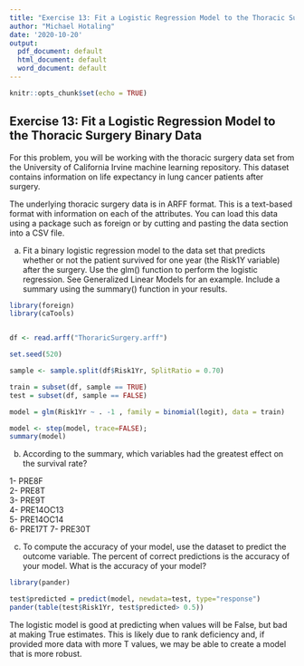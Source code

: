 ---
title: "Exercise 13: Fit a Logistic Regression Model to the Thoracic Surgery Binary Data"
author: "Michael Hotaling"
date: '2020-10-20'
output:
  pdf_document: default
  html_document: default
  word_document: default
---

```{r setup, include=FALSE}
knitr::opts_chunk$set(echo = TRUE)
```

## Exercise 13: Fit a Logistic Regression Model to the Thoracic Surgery Binary Data

For this problem, you will be working with the thoracic surgery data set from the University of California Irvine machine learning repository. This dataset contains information on life expectancy in lung cancer patients after surgery.

The underlying thoracic surgery data is in ARFF format. This is a text-based format with information on each of the attributes. You can load this data using a package such as foreign or by cutting and pasting the data section into a CSV file.


a. Fit a binary logistic regression model to the data set that predicts whether or not the patient survived for one year (the Risk1Y variable) after the surgery. Use the glm() function to perform the logistic regression. See Generalized Linear Models for an example. Include a summary using the summary() function in your results.

```{r, message=FALSE, warning=FALSE, echo = TRUE}
library(foreign)
library(caTools)


df <- read.arff("ThoraricSurgery.arff")

set.seed(520)

sample <- sample.split(df$Risk1Yr, SplitRatio = 0.70)

train = subset(df, sample == TRUE)
test = subset(df, sample == FALSE)

model = glm(Risk1Yr ~ . -1 , family = binomial(logit), data = train)

model <- step(model, trace=FALSE);
summary(model)

```
b. According to the summary, which variables had the greatest effect on the survival rate?

1- PRE8F       
2- PRE8T       
3- PRE9T       
4- PRE14OC13  
5- PRE14OC14   
6- PRE17T
7- PRE30T      

c. To compute the accuracy of your model, use the dataset to predict the outcome variable. The percent of correct predictions is the accuracy of your model. What is the accuracy of your model?

```{r, message=FALSE, warning=FALSE, echo = TRUE}
library(pander)

test$predicted = predict(model, newdata=test, type="response")
pander(table(test$Risk1Yr, test$predicted> 0.5))

```
The logistic model is good at predicting when values will be False, but bad at making True estimates. This is likely due to rank deficiency and, if provided more data with more T values, we may be able to create a model that is more robust.
